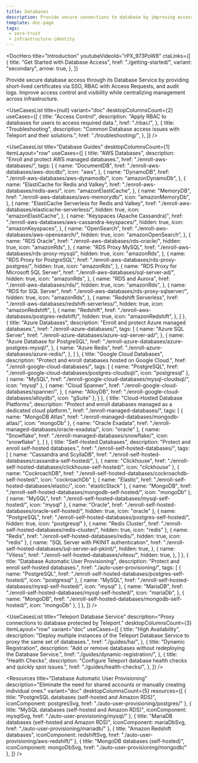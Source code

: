 ```yaml
---
title: Databases
description: Provide secure connections to database by improving access control and visibility
template: doc-page
tags:
 - zero-trust
 - infrastructure-identity
---
```



<DocHero
  title="Introduction"
  youtubeVideoId="rPX_973PoW8"
  ctaLinks={[
    {
      title: "Get Started with Database Access",
      href: "./getting-started/",
      variant: "secondary",
      arrow: true,
    },
  ]}
>
Provide secure database access through its Database Service by providing short-lived certificates via SSO, RBAC with Access Requests, and audit logs. Improve access control and visibility while centralizing management across infrastructure.
</DocHero>


<UseCasesList
  title={null}
  variant="doc"
  desktopColumnsCount={2}
  useCases={[
    {
      title: "Access Control",
      description: "Apply RBAC to databases for users to access required data.",
      href: "./rbac/",
    },
    {
      title: "Troubleshooting",
      description: "Common Database access issues with Teleport and their solutions.",
      href: "./troubleshooting/",
    },
  ]}
/>

<UseCasesList
  title="Database Guides"
  desktopColumnsCount={1}
  itemLayout="row"
  useCases={[
    {
      title: "AWS Databases",
      description: "Enroll and protect AWS managed databases.",
      href: "./enroll-aws-databases/",
      tags: [
        {
          name: "DocumentDB",
          href: "./enroll-aws-databases/aws-docdb/",
          icon: "aws",
        },
        {
          name: "DynamoDB",
          href: "./enroll-aws-databases/aws-dynamodb/",
          icon: "amazonDynamoDb",
        },
        {
          name: "ElastiCache for Redis and Valkey",
          href: "./enroll-aws-databases/redis-aws/",
          icon: "amazonElastiCache",
        },
        {
          name: "MemoryDB",
          href: "./enroll-aws-databases/aws-memorydb/",
          icon: "amazonMemoryDb",
        },
        {
          name: "ElastiCache Serverless for Redis and Valkey",
          href: "./enroll-aws-databases/elasticache-serverless/",
          hidden: true,
          icon: "amazonElastiCache",
        },
        {
          name: "Keyspaces (Apache Cassandra)",
          href: "./enroll-aws-databases/aws-cassandra-keyspaces/",
          hidden: true,
          icon: "amazonKeyspaces",
        },
        {
          name: "OpenSearch",
          href: "./enroll-aws-databases/aws-opensearch/",
          hidden: true,
          icon: "amazonOpenSearch",
        },
        {
          name: "RDS Oracle",
          href: "./enroll-aws-databases/rds-oracle/",
          hidden: true,
          icon: "amazonRds",
        },
        {
          name: "RDS Proxy MySQL",
          href: "./enroll-aws-databases/rds-proxy-mysql/",
          hidden: true,
          icon: "amazonRds",
        },
        {
          name: "RDS Proxy for PostgreSQL",
          href: "./enroll-aws-databases/rds-proxy-postgres/",
          hidden: true,
          icon: "amazonRds",
        },
        {
          name: "RDS Proxy for Microsoft SQL Server",
          href: "./enroll-aws-databases/sql-server-ad/",
          hidden: true,
          icon: "amazonRds",
        },
        {
          name: "RDS and Aurora",
          href: "./enroll-aws-databases/rds/",
          hidden: true,
          icon: "amazonRds",
        },
        {
          name: "RDS for SQL Server",
          href: "./enroll-aws-databases/rds-proxy-sqlserver/",
          hidden: true,
          icon: "amazonRds",
        },
        {
          name: "Redshift Serverless",
          href: "./enroll-aws-databases/redshift-serverless/",
          hidden: true,
          icon: "amazonRedshift",
        },
        {
          name: "Redshift",
          href: "./enroll-aws-databases/postgres-redshift/",
          hidden: true,
          icon: "amazonRedshift",
        },
      ]
    },  
    {
      title: "Azure Databases",
      description: "Enroll and protect Azure managed databases.",
      href: "./enroll-azure-databases/",
      tags: [
        {
          name: "Azure SQL Server",
          href: "./enroll-azure-databases/azure-sql-server-ad/",
        },
        {
          name: "Azure Database for PostgreSQL",
          href: "./enroll-azure-databases/azure-postgres-mysql/",
        },
        {
          name: "Azure Redis",
          href: "./enroll-azure-databases/azure-redis/",
        },
      ]
    },
    {
      title: "Google Cloud Databases",
      description: "Protect and enroll databases hosted on Google Cloud.",
      href: "./enroll-google-cloud-databases/",
      tags: [
        {
          name: "PostgreSQL",
          href: "./enroll-google-cloud-databases/postgres-cloudsql/",
          icon: "postgresql"
        },
        {
          name: "MySQL",
          href: "./enroll-google-cloud-databases/mysql-cloudsql/",
          icon: "mysql"
        },
        {
          name: "Cloud Spanner",
          href: "./enroll-google-cloud-databases/spanner/",
        },
        {
          name: "AlloyDB",
          href: "./enroll-google-cloud-databases/alloydb/",
          icon: "gSuite"
        },
      ]
    },
    {
      title: "Cloud-Hosted Database Platforms",
      description: "Protect and enroll databases managed as a dedicated cloud platform.",
      href: "./enroll-managed-databases/",
      tags: [
        {
          name: "MongoDB Atlas",
          href: "./enroll-managed-databases/mongodb-atlas/",
          icon: "mongoDb"
        },
        {
          name: "Oracle Exadata",
          href: "./enroll-managed-databases/oracle-exadata/",
          icon: "oracle"
        },
        {
          name: "Snowflake",
          href: "./enroll-managed-databases/snowflake/",
          icon: "snowflake"
        },
      ]
    },
    {
      title: "Self-Hosted Databases",
      description: "Protect and enroll self-hosted databases.",
      href: "./enroll-self-hosted-databases/",
      tags: [
        {
          name: "Cassandra and ScyllaDB",
          href: "./enroll-self-hosted-databases/cassandra-self-hosted/",
        },
        {
          name: "Clickhouse",
          href: "./enroll-self-hosted-databases/clickhouse-self-hosted/",
          icon: "clickhouse"
        },
        {
          name: "CockroachDB",
          href: "./enroll-self-hosted-databases/cockroachdb-self-hosted/",
          icon: "cockroachDb"
        },
        {
          name: "Elastic",
          href: "./enroll-self-hosted-databases/elastic/",
          icon: "elasticStack"
        },
        {
          name: "MongoDB",
          href: "./enroll-self-hosted-databases/mongodb-self-hosted/",
          icon: "mongoDb"
        },
        {
          name: "MySQL",
          href: "./enroll-self-hosted-databases/mysql-self-hosted/",
          icon: "mysql"
        },
        {
          name: "Oracle",
          href: "./enroll-self-hosted-databases/oracle-self-hosted/",
          hidden: true,
          icon: "oracle"
        },
        {
          name: "PostgreSQL",
          href: "./enroll-self-hosted-databases/postgres-self-hosted/",
          hidden: true,
          icon: "postgresql"
        },
        {
          name: "Redis Cluster",
          href: "./enroll-self-hosted-databases/redis-cluster/",
          hidden: true,
          icon: "redis"
        },
        {
          name: "Redis",
          href: "./enroll-self-hosted-databases/redis/",
          hidden: true,
          icon: "redis"
        },
        {
          name: "SQL Server with PKINIT authentication",
          href: "./enroll-self-hosted-databases/sql-server-ad-pkinit/",
          hidden: true,
        },
        {
          name: "Vitess",
          href: "./enroll-self-hosted-databases/vitess/",
          hidden: true,
        },
      ]
    },
    {
      title: "Database Automatic User Provisioning",
      description: "Protect and enroll self-hosted databases.",
      href: "./auto-user-provisioning/",
      tags: [
        {
          name: "PostgreSQL",
          href: "./enroll-self-hosted-databases/postgres-self-hosted/",
          icon: "postgresql"
        },
        {
          name: "MySQL",
          href: "./enroll-self-hosted-databases/mysql-self-hosted/",
          icon: "mysql"
        },
        {
          name: "MariaDB",
          href: "./enroll-self-hosted-databases/mysql-self-hosted/",
          icon: "mariaDb",
        },
        {
          name: "MongoDB",
          href: "./enroll-self-hosted-databases/mongodb-self-hosted/",
          icon: "mongoDb"
        },
      ]
    },
  ]}
/>

<UseCasesList
  title="Teleport Database Service"
  description="Proxy connections to database protected by Teleport."
  desktopColumnsCount={3}
  itemLayout="row"
  variant="doc"
  useCases={[
    {
      title: "High Availability",
      description: "Deploy multiple instances of the Teleport Database Service to proxy the same set of databases.",
      href: "./guides/ha/",
    },
    {
      title: "Dynamic Registration",
      description: "Add or remove databases without redeploying the Database Service.",
      href: "./guides/dynamic-registration/",
    },
    {
      title: "Health Checks",
      description: "Configure Teleport database health checks and quickly spot issues.",
      href: "./guides/health-checks/",
    },
  ]}
/>

<Resources
  title="Database Automatic User Provisioning"
  description="Eliminate the need for shared accounts or manually creating individual ones."
  variant="doc"
  desktopColumnsCount={5}
  resources={[
    {
      title: "PostgreSQL databases (self-hosted and Amazon RDS)",
      iconComponent: postgresSvg,
      href: "./auto-user-provisioning/postgres/"
    },
    {
      title: "MySQL databases (self-hosted and Amazon RDS)",
      iconComponent: mysqlSvg,
      href: "./auto-user-provisioning/mysql/"
    },
    {
      title: "MariaDB databases (self-hosted and Amazon RDS)",
      iconComponent: mariaDbSvg,
      href: "./auto-user-provisioning/mariadb/"
    },
    {
      title: "Amazon Redshift databases",
      iconComponent: redshiftSvg,
      href: "./auto-user-provisioning/aws-redshift/"
    },
    {
      title: "MongoDB databases (self-hosted)",
      iconComponent: mongoDbSvg,
      href: "./auto-user-provisioning/mongodb/"
    },
  ]}
/>